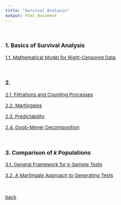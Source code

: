```yaml
---
title: "Survival Analysis"
output: html_document
---
```


<style type="text/css">

body, td {
   font-size: 15px;
}
pre {
  font-size: 15px
}
</style>


<br>


### 1. Basics of Survival Analysis

[1.1. Mathematical Model for Right-Censored Data](./sa/1_1.html)

&nbsp;&nbsp;

### 2. 

[2.1. Filtrations and Counting Processes](./sa/2_1.html)

[2.2. Martingales](./sa/2_2.html)

[2.3. Predictability](./sa/2_3.html)

[2.4. Doob-Meyer Decomposition](./sa/2_4.html)

&nbsp;&nbsp;

### 3. Comparison of $k$ Populations

[3.1. General Framework for k-Sample Tests](./sa/3_1.html)

[3.2. A Martingale Approach to Generating Tests](./sa/3_2.html)

&nbsp;&nbsp;

[back](./courses.html)
